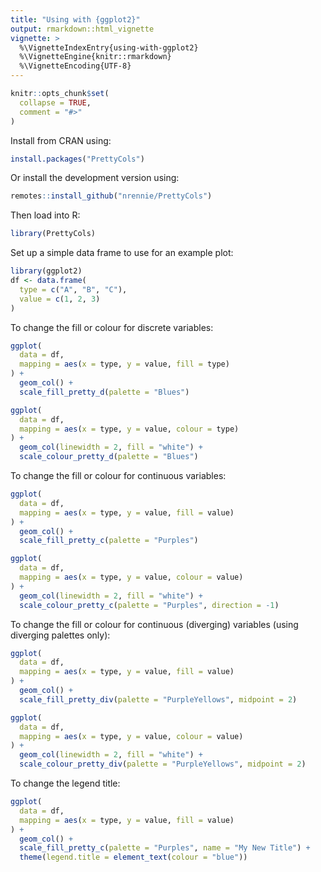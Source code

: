 ```yaml
---
title: "Using with {ggplot2}"
output: rmarkdown::html_vignette
vignette: >
  %\VignetteIndexEntry{using-with-ggplot2}
  %\VignetteEngine{knitr::rmarkdown}
  %\VignetteEncoding{UTF-8}
---
```


```r
knitr::opts_chunk$set(
  collapse = TRUE,
  comment = "#>"
)
```

Install from CRAN using:
``` r
install.packages("PrettyCols")
```

Or install the development version using:
``` r
remotes::install_github("nrennie/PrettyCols")
```

Then load into R:
```r
library(PrettyCols)
```

Set up a simple data frame to use for an example plot:
```r
library(ggplot2)
df <- data.frame(
  type = c("A", "B", "C"),
  value = c(1, 2, 3)
)
```

To change the fill or colour for discrete variables:
```r
ggplot(
  data = df,
  mapping = aes(x = type, y = value, fill = type)
) +
  geom_col() +
  scale_fill_pretty_d(palette = "Blues")

ggplot(
  data = df,
  mapping = aes(x = type, y = value, colour = type)
) +
  geom_col(linewidth = 2, fill = "white") +
  scale_colour_pretty_d(palette = "Blues")
```

To change the fill or colour for continuous variables:
```r
ggplot(
  data = df,
  mapping = aes(x = type, y = value, fill = value)
) +
  geom_col() +
  scale_fill_pretty_c(palette = "Purples")

ggplot(
  data = df,
  mapping = aes(x = type, y = value, colour = value)
) +
  geom_col(linewidth = 2, fill = "white") +
  scale_colour_pretty_c(palette = "Purples", direction = -1)
```

To change the fill or colour for continuous (diverging) variables (using diverging palettes only):
```r
ggplot(
  data = df,
  mapping = aes(x = type, y = value, fill = value)
) +
  geom_col() +
  scale_fill_pretty_div(palette = "PurpleYellows", midpoint = 2)

ggplot(
  data = df,
  mapping = aes(x = type, y = value, colour = value)
) +
  geom_col(linewidth = 2, fill = "white") +
  scale_colour_pretty_div(palette = "PurpleYellows", midpoint = 2)
```

To change the legend title:
```r
ggplot(
  data = df,
  mapping = aes(x = type, y = value, fill = value)
) +
  geom_col() +
  scale_fill_pretty_c(palette = "Purples", name = "My New Title") +
  theme(legend.title = element_text(colour = "blue"))
```


